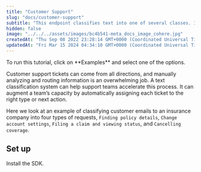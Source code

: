 ```yaml
---
title: "Customer Support"
slug: "docs/customer-support"
subtitle: "This endpoint classifies text into one of several classes. It uses a few examples to create a classifier from a generative model. In the background, it constructs a few-shot classification prompt and uses it classify the `input` texts you pass to it."
hidden: false
image: "../../../assets/images/bc4b541-meta_docs_image_cohere.jpg"
createdAt: "Thu Sep 08 2022 23:28:14 GMT+0000 (Coordinated Universal Time)"
updatedAt: "Fri Mar 15 2024 04:34:10 GMT+0000 (Coordinated Universal Time)"
---
```

<Note title="This is an interactive tutorial!">  
 To run this tutorial, click on **Examples** and select one of the options.
</Note>

Customer support tickets can come from all directions, and manually analyzing and routing information is an overwhelming job. A text classification system can help support teams accelerate this process. It can augment a team’s capacity by automatically assigning each ticket to the right type or next action.

Here we look at an example of classifying customer emails to an insurance company into four types of requests, `Finding policy details`, `Change account settings`, `Filing a claim and viewing status`, and `Cancelling coverage`.

## Set up

Install the SDK.
